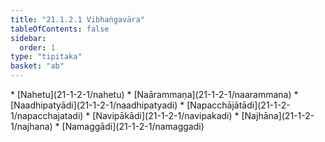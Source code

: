 ```yaml
---
title: "21.1.2.1 Vibhaṅgavāra"
tableOfContents: false
sidebar:
  order: 1
type: "tipitaka"
basket: "ab"
---
```



<DynamicBreadcrumb />



<TableOfContents>
* [Nahetu](21-1-2-1/nahetu)
* [Naārammaṇa](21-1-2-1/naarammana)
* [Naadhipatyādi](21-1-2-1/naadhipatyadi)
* [Napacchājātādi](21-1-2-1/napacchajatadi)
* [Navipākādi](21-1-2-1/navipakadi)
* [Najhāna](21-1-2-1/najhana)
* [Namaggādi](21-1-2-1/namaggadi)
</TableOfContents>